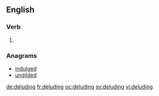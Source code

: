==English==

===Verb===
{{head|en}}

# {{present participle of|delude}}

===Anagrams===
* [[indulged#English|indulged]]
* [[ungilded#English|ungilded]]

[[de:deluding]]
[[fr:deluding]]
[[oc:deluding]]
[[sv:deluding]]
[[vi:deluding]]